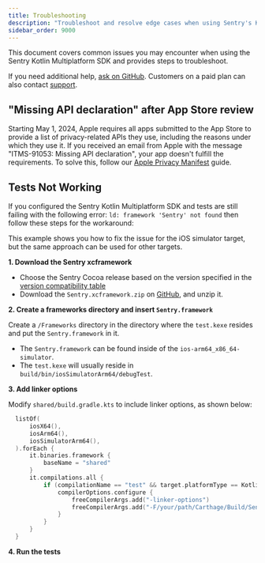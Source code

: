 ```yaml
---
title: Troubleshooting
description: "Troubleshoot and resolve edge cases when using Sentry's Kotlin Multiplatform SDK."
sidebar_order: 9000
---
```


This document covers common issues you may encounter when using the Sentry Kotlin Multiplatform SDK and provides steps to troubleshoot.

If you need additional help, [ask on GitHub](https://github.com/getsentry/sentry-kotlin-multiplatform/issues/new/choose). Customers on a paid plan can also contact [support](https://help.sentry.io/).

## "Missing API declaration" after App Store review

Starting May 1, 2024, Apple requires all apps submitted to the App Store to provide a list of privacy-related APIs they use, including the reasons under which they use it. If you received an email from Apple with the message "ITMS-91053: Missing API declaration", your app doesn't fulfill the requirements. To solve this, follow our [Apple Privacy Manifest](/platforms/kotlin/guides/kotlin-multiplatform/data-management/apple-privacy-manifest) guide.

## Tests Not Working

If you configured the Sentry Kotlin Multiplatform SDK and tests are still failing with the following error: `ld: framework 'Sentry' not found` then follow these steps for the workaround:

<Alert>
This example shows you how to fix the issue for the iOS simulator target, but the same approach can be used for other targets.
</Alert>

**1. Download the Sentry xcframework**

- Choose the Sentry Cocoa release based on the version specified in the [version compatibility table](/platforms/kotlin/guides/kotlin-multiplatform/#cocoa-sdk-version-compatibility-table)
- Download the `Sentry.xcframework.zip` on [GitHub](https://github.com/getsentry/sentry-cocoa/releases), and unzip it.

**2. Create a frameworks directory and insert `Sentry.framework`**

Create a `/Frameworks` directory in the directory where the `test.kexe` resides and put the `Sentry.framework` in it.
- The `Sentry.framework` can be found inside of the `ios-arm64_x86_64-simulator`.
- The `test.kexe` will usually reside in `build/bin/iosSimulatorArm64/debugTest`.

**3. Add linker options**

Modify `shared/build.gradle.kts` to include linker options, as shown below:

```kotlin {filename:shared/build.gradle.kts}
  listOf(
      iosX64(),
      iosArm64(),
      iosSimulatorArm64(),
  ).forEach {
      it.binaries.framework {
          baseName = "shared"
      }
      it.compilations.all {
          if (compilationName == "test" && target.platformType == KotlinPlatformType.native) {
              compilerOptions.configure {
                  freeCompilerArgs.add("-linker-options")
                  freeCompilerArgs.add("-F/your/path/Carthage/Build/Sentry.xcframework/ios-arm64_x86_64-simulator/")
              }
          }
      }
  }
```

**4. Run the tests**
